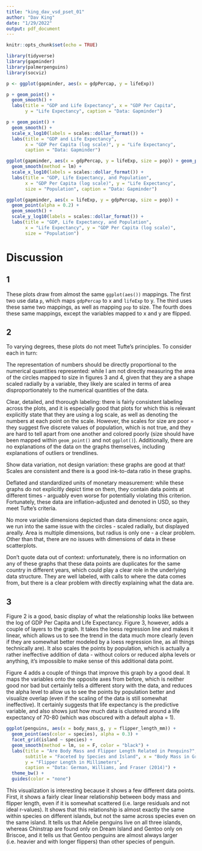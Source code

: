 ---
title: "king_dav_vsd_pset_01"
author: "Dav King"
date: "1/29/2022"
output: pdf_document
---

```{r setup, include=FALSE}
knitr::opts_chunk$set(echo = TRUE)
```

```{r libraries}
library(tidyverse)
library(gapminder)
library(palmerpenguins)
library(socviz)
```

```{r make_plot}
p <- ggplot(gapminder, aes(x = gdpPercap, y = lifeExp))
```

```{r fig1}
p + geom_point() +
  geom_smooth() +
  labs(title = "GDP and Life Expectancy", x = "GDP Per Capita",
       y = "Life Expectancy", caption = "Data: Gapminder")
```

```{r fig2}
p + geom_point() +
  geom_smooth() +
  scale_x_log10(labels = scales::dollar_format()) +
  labs(title = "GDP and Life Expectancy",
       x = "GDP Per Capita (log scale)", y = "Life Expectancy",
       caption = "Data: Gapminder")
```

```{r fig3}
ggplot(gapminder, aes(x = gdpPercap, y = lifeExp, size = pop)) + geom_point() +
  geom_smooth(method = lm) +
  scale_x_log10(labels = scales::dollar_format()) +
  labs(title = "GDP, Life Expectancy, and Population",
       x = "GDP Per Capita (log scale)", y = "Life Expectancy",
       size = "Population", caption = "Data: Gapminder")
```

```{r fig4}
ggplot(gapminder, aes(x = lifeExp, y = gdpPercap, size = pop)) + 
  geom_point(alpha = 0.2) +
  geom_smooth() +
  scale_y_log10(labels = scales::dollar_format()) +
  labs(title = "GDP, Life Expectancy, and Population",
       x = "Life Expectancy", y = "GDP Per Capita (log scale)",
       size = "Population")
```

# Discussion

## 1
These plots draw from almost the same `ggplot(aes())` mappings. The first two 
use data `p`, which maps `gdpPercap` to x and `lifeExp` to y. The third uses 
these same two mappings, as well as mapping `pop` to size. The fourth does these
same mappings, except the variables mapped to x and y are flipped.

## 2
To varying degrees, these plots do not meet Tufte's principles. To consider each
in turn:

The representation of numbers should be directly proportional to the numerical 
quantities represented: while I am not directly measuring the area of the 
circles mapped to size in figures 3 and 4, given that they are a shape scaled 
radially by a variable, they likely are scaled in terms of area 
disproportionately to the numerical quantities of the data.

Clear, detailed, and thorough labeling: there is fairly consistent labeling 
across the plots, and it is especially good that plots for which this is 
relevant explicitly state that they are using a log scale, as well as denoting 
the numbers at each point on the scale. However, the scales for size are poor = 
they suggest five discrete values of population, which is not true, and they are
hard to tell apart from one another and colored poorly (size should have been 
mapped within `geom_point()` and not `ggplot()`). Additionally, there are no 
explanations of the data on the graphs themselves, including explanations of 
outliers or trendlines.

Show data variation, not design variation: these graphs are good at that! Scales
are consistent and there is a good ink-to-data ratio in these graphs.

Deflated and standardized units of monetary measurement: while these graphs do 
not explicitly depict time on them, they contain data points at different times 
- arguably even worse for potentially violating this criterion. Fortunately, 
these data are inflation-adjusted and denoted in USD, so they meet Tufte's 
criteria.

No more variable dimensions depicted than data dimensions: once again, we run 
into the same issue with the circles - scaled radially, but displayed areally. 
Area is multiple dimensions, but radius is only one - a clear problem. Other 
than that, there are no issues with dimensions of data in these scatterplots.

Don't quote data out of context: unfortunately, there is no information on any 
of these graphs that these data points are duplicates for the same country in 
different years, which could play a clear role in the underlying data structure.
They are well labeled, with calls to where the data comes from, but there is a 
clear problem with directly explaining what the data are.

## 3
Figure 2 is a good, basic display of what the relationship looks like between
the log of GDP Per Capita and Life Expectancy. Figure 3, however, adds a couple
of layers to the graph. It takes the loess regression line and makes it linear,
which allows us to see the trend in the data much more clearly (even if they are
somewhat better modeled by a loess regression line, as all things technically 
are). It also scales the points by population, which is actually a rather 
ineffective addition of data - without colors or reduced alpha levels or 
anything, it's impossible to make sense of this additional data point.

Figure 4 adds a couple of things that improve this graph by a good deal. It maps
the variables onto the opposite axes from before, which is neither good nor bad 
but certainly tells a different story with the data, and reduces the alpha 
level to allow us to see the points by population better and visualize overlap 
(even if the scaling of the data is still somewhat ineffective). It certainly 
suggests that life expectancy is the predictive variable, and also shows just 
how much data is clustered around a life expectancy of 70-80 (which was 
obscured with a default alpha = 1).

```{r fig5}
ggplot(penguins, aes(x = body_mass_g, y = flipper_length_mm)) +
  geom_point(aes(color = species), alpha = 0.3) +
  facet_grid(island ~ species) +
  geom_smooth(method = lm, se = F, color = "black") +
  labs(title = "Are Body Mass and Flipper Length Related in Penguins?",
       subtitle = "Faceted by Species and Island", x = "Body Mass in Grams",
       y = "Flipper Length in Millimeters",
       caption = "Data: German, Williams, and Fraser (2014)") +
  theme_bw() +
  guides(color = "none")
```

This visualization is interesting because it shows a few different data points. 
First, it shows a fairly clear linear relationship between body mass and flipper
length, even if it is somewhat scattered (i.e. large residuals and not ideal 
r-values). It shows that this relationship is almost exactly the same within 
species on different islands, but not the same across species even on the same 
island. It tells us that Adelie penguins live on all three islands, whereas 
Chinstrap are found only on Dream Island and Gentoo only on Briscoe, and it 
tells us that Gentoo penguins are almost always larger (i.e. heavier and with 
longer flippers) than other species of penguin.